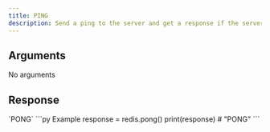 ```yaml
---
title: PING
description: Send a ping to the server and get a response if the server is alive.
---
```


## Arguments

No arguments

## Response

<ResponseField type="string" required>
  `PONG`
</ResponseField>

<RequestExample>
```py Example
response = redis.pong()
print(response) # "PONG"
```
</RequestExample>
